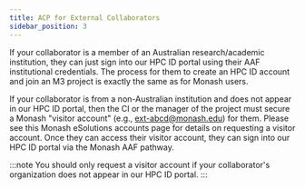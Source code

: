```yaml
---
title: ACP for External Collaborators
sidebar_position: 3
---
```


If your collaborator is a member of an Australian research/academic institution, they can just sign into our HPC ID portal using their AAF institutional credentials. The process for them to create an HPC ID account and join an M3 project is exactly the same as for Monash users.

If your collaborator is from a non-Australian institution and does not appear in our HPC ID portal, then the CI or the manager of the project must secure a Monash "visitor account" (e.g., ext-abcd@monash.edu) for them. Please see this Monash eSolutions accounts page for details on requesting a visitor account. Once they can access their visitor account, they can sign into our HPC ID portal via the Monash AAF pathway.

:::note
You should only request a visitor account if your collaborator's organization does not appear in our HPC ID portal.
:::
